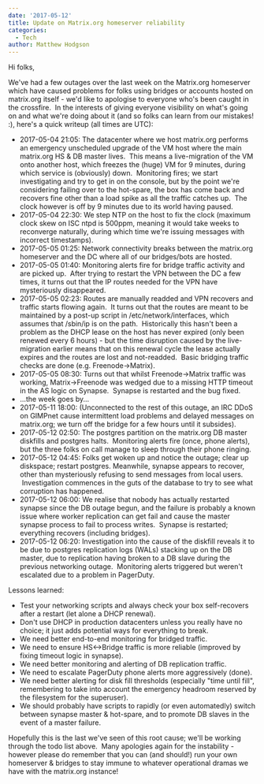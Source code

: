 ```yaml
---
date: '2017-05-12'
title: Update on Matrix.org homeserver reliability
categories:
  - Tech
author: Matthew Hodgson
---
```


Hi folks,

We've had a few outages over the last week on the Matrix.org homeserver which have caused problems for folks using bridges or accounts hosted on matrix.org itself - we'd like to apologise to everyone who's been caught in the crossfire.  In the interests of giving everyone visibility on what's going on and what we're doing about it (and so folks can learn from our mistakes! :), here's a quick writeup (all times are UTC):
<ul>
 	<li>2017-05-04 21:05: The datacenter where we host matrix.org performs an emergency unscheduled upgrade of the VM host where the main matrix.org HS &amp; DB master lives.  This means a live-migration of the VM onto another host, which freezes the (huge) VM for 9 minutes, during which service is (obviously) down.  Monitoring fires; we start investigating and try to get in on the console, but by the point we're considering failing over to the hot-spare, the box has come back and recovers fine other than a load spike as all the traffic catches up.  The clock however is off by 9 minutes due to its world having paused.</li>
 	<li>2017-05-04 22:30: We step NTP on the host to fix the clock (maximum clock skew on ISC ntpd is 500ppm, meaning it would take weeks to reconverge naturally, during which time we're issuing messages with incorrect timestamps).</li>
 	<li>2017-05-05 01:25: Network connectivity breaks between the matrix.org homeserver and the DC where all of our bridges/bots are hosted.</li>
 	<li>2017-05-05 01:40: Monitoring alerts fire for bridge traffic activity and are picked up.  After trying to restart the VPN between the DC a few times, it turns out that the IP routes needed for the VPN have mysteriously disappeared.</li>
 	<li>2017-05-05 02:23: Routes are manually readded and VPN recovers and traffic starts flowing again.  It turns out that the routes are meant to be maintained by a post-up script in /etc/network/interfaces, which assumes that /sbin/ip is on the path.  Historically this hasn't been a problem as the DHCP lease on the host has never expired (only been renewed every 6 hours) - but the time disruption caused by the live-migration earlier means that on this renewal cycle the lease actually expires and the routes are lost and not-readded.  Basic bridging traffic checks are done (e.g. Freenode-&gt;Matrix).</li>
 	<li>2017-05-05 08:30: Turns out that whilst Freenode-&gt;Matrix traffic was working, Matrix-&gt;Freenode was wedged due to a missing HTTP timeout in the AS logic on Synapse.  Synapse is restarted and the bug fixed.</li>
 	<li>...the week goes by...</li>
 	<li>2017-05-11 18:00: (Unconnected to the rest of this outage, an IRC DDoS on GIMPnet cause intermittent load problems and delayed messages on matrix.org; we turn off the bridge for a few hours until it subsides).</li>
 	<li>2017-05-12 02:50: The postgres partition on the matrix.org DB master diskfills and postgres halts.  Monitoring alerts fire (once, phone alerts), but the three folks on call manage to sleep through their phone ringing.</li>
 	<li>2017-05-12 04:45: Folks get woken up and notice the outage; clear up diskspace; restart postgres. Meanwhile, synapse appears to recover, other than mysteriously refusing to send messages from local users.  Investigation commences in the guts of the database to try to see what corruption has happened.</li>
 	<li>2017-05-12 06:00: We realise that nobody has actually restarted synapse since the DB outage begun, and the failure is probably a known issue where worker replication can get fail and cause the master synapse process to fail to process writes.  Synapse is restarted; everything recovers (including bridges).</li>
 	<li>2017-05-12 06:20: Investigation into the cause of the diskfill reveals it to be due to postgres replication logs (WALs) stacking up on the DB master, due to replication having broken to a DB slave during the previous networking outage.  Monitoring alerts triggered but weren't escalated due to a problem in PagerDuty.</li>
</ul>
Lessons learned:
<ul>
 	<li>Test your networking scripts and always check your box self-recovers after a restart (let alone a DHCP renewal).</li>
 	<li>Don't use DHCP in production datacenters unless you really have no choice; it just adds potential ways for everything to break.</li>
 	<li>We need better end-to-end monitoring for bridged traffic.</li>
 	<li>We need to ensure HS&lt;-&gt;Bridge traffic is more reliable (improved by fixing timeout logic in synapse).</li>
 	<li>We need better monitoring and alerting of DB replication traffic.</li>
 	<li>We need to escalate PagerDuty phone alerts more aggressively (done).</li>
 	<li>We need better alerting for disk fill thresholds (especially "time until fill", remembering to take into account the emergency headroom reserved by the filesystem for the superuser).</li>
 	<li>We should probably have scripts to rapidly (or even automatedly) switch between synapse master &amp; hot-spare, and to promote DB slaves in the event of a master failure.</li>
</ul>
Hopefully this is the last we've seen of this root cause; we'll be working through the todo list above.  Many apologies again for the instability - however please do remember that you can (and should!) run your own homeserver &amp; bridges to stay immune to whatever operational dramas we have with the matrix.org instance!